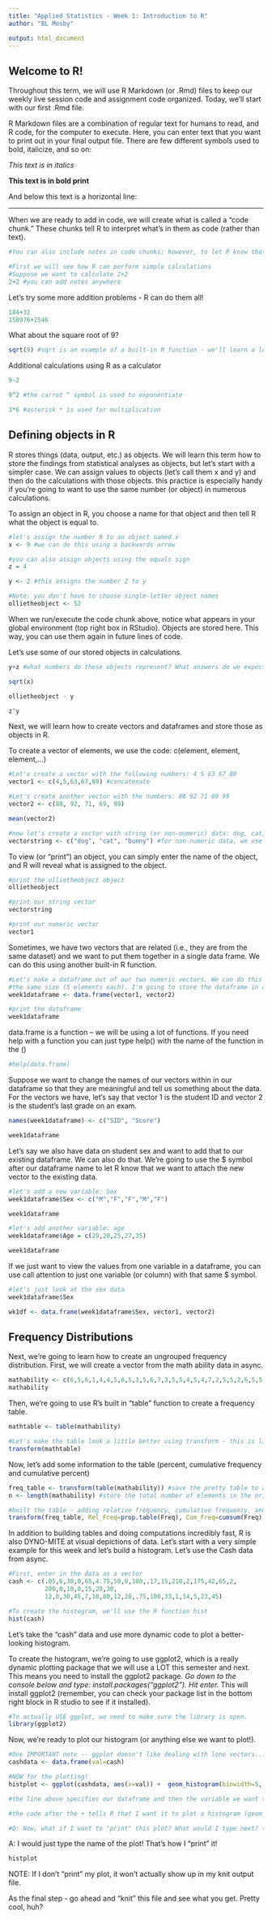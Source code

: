 ```yaml
---
title: "Applied Statistics - Week 1: Introduction to R"
author: "BL Mosby"

output: html_document
---
```


## Welcome to R! 
Throughout this term, we will use R Markdown (or .Rmd) files to keep our weekly 
live session code and assignment code organized. Today, we'll start with our
first .Rmd file. 

R Markdown files are a combination of regular text for humans to read, and R code, for the computer to execute. Here, you can enter text that you want to print out in your final output file. There are few different symbols used to bold, italicize, and so on:

*This text is in italics*

**This text is in bold print**

And below this text is a horizontal line:

---
When we are ready to add in code, we will create what is called a "code chunk."  These chunks tell R to interpret what's in them as code (rather than text).

```r
#You can also include notes in code chunks; however, to let R know that they are text and not code, they need to begin with the # symbol.

#First we will see how R can perform simple calculations
#Suppose we want to calculate 2+2
2+2 #you can add notes anywhere
```

Let's try some more addition problems - R can do them all!
```r
184+32
158976+2546
```

What about the square root of 9?
```r
sqrt(9) #sqrt is an example of a built-in R function - we'll learn a lot of these this semester
```

Additional calculations using R as a calculator
```r
9-2

9^2 #the carrot ^ symbol is used to exponentiate

3*6 #asterisk * is used for multiplication
```

## Defining objects in R

R stores things (data, output, etc.) as objects. We will learn this term how to store the findings from statistical analyses as objects, but let's start with a simpler case. We can assign values to objects (let's call them x and y) and then do the calculations with those objects. this practice is especially handy if you're going to want to use the same number (or object) in numerous calculations.

To assign an object in R, you choose a name for that object and then tell R what the object is equal to. 
```r
#let's assign the number 9 to an object named x
x <- 9 #we can do this using a backwards arrow

#you can also assign objects using the equals sign
z = 4 

y <- 2 #this assigns the number 2 to y

#Note: you don't have to choose single-letter object names
ollietheobject <- 52
```

When we run/execute the code chunk above, notice what appears in your global environment (top right box in RStudio). Objects are stored here. This way, you can use them again in future lines of code. 

Let's use some of our stored objects in calculations.
```r
y+z #what numbers do these objects represent? What answers do we expect here? 

sqrt(x)

ollietheobject - y

z^y
```

Next, we will learn how to create vectors and dataframes and store those as objects in R. 

To create a vector of elements, we use the code: c(element, element, element,...)
```r
#Let's create a vector with the following numbers: 4 5 63 67 89
vector1 <- c(4,5,63,67,89) #concatenate 

#Let's create another vector with the numbers: 88 92 71 69 99
vector2 <- c(88, 92, 71, 69, 99)

mean(vector2)

#now let's create a vector with string (or non-numeric) data: dog, cat, bunny
vectorstring <- c("dog", "cat", "bunny") #for non-numeric data, we use "" to show R that these aren't numbers
```

To view (or "print") an object, you can simply enter the name of the object, and R will reveal what is assigned to the object.
```r
#print the ollietheobject object
ollietheobject

#print our string vector
vectorstring

#print our numeric vector
vector1
```

Sometimes, we have two vectors that are related (i.e., they are from the same dataset) and we want to put them together in a single data frame. We can do this using another built-in R function.
```r
#Let's make a dataframe out of our two numeric vectors. We can do this because they're both
#the same size (5 elements each). I'm going to store the dataframe in an object.
week1dataframe <- data.frame(vector1, vector2)

#print the dataframe
week1dataframe
```

data.frame is a function -- we will be using a lot of functions. If you need help with a function you can just type help() with the name of the function in the ()
```r
#help(data.frame)
```

Suppose we want to change the names of our vectors within in our dataframe so that
they are meaningful and tell us something about the data. For the vectors we have, 
let's say that vector 1 is the student ID and vector 2 is the student's last grade on an exam.
```r
names(week1dataframe) <- c("SID", "Score")

week1dataframe
```

Let's say we also have data on student sex and want to add that to our existing dataframe. We can also do that. We're going to use the $ symbol after our dataframe name to let R know that we want to attach the new vector to the existing data. 
```r
#let's add a new variable: Sex
week1dataframe$Sex <- c("M","F","F","M","F")

week1dataframe
```

```r
#let's add another variable: age
week1dataframe$Age = c(29,20,25,27,35)

week1dataframe
```

If we just want to view the values from one variable in a dataframe, you can use 
call attention to just one variable (or column) with that same $ symbol.
```r
#let's just look at the sex data
week1dataframe$Sex

wk1df <- data.frame(week1dataframe$Sex, vector1, vector2)
```

## Frequency Distributions

Next, we're going to learn how to create an ungrouped frequency distribution.
First, we will create a vector from the math ability data in async.
```r
mathability <- c(6,5,6,1,4,4,5,6,5,3,5,6,7,3,5,5,4,5,4,7,2,5,5,2,6,5,5,4,5,3,5,7,6,5,3)
mathability
```

Then, we're going to use R's built in "table" function to create a frequency table.
```r
mathtable <- table(mathability)

#Let's make the table look a little better using transform - this is like the transpose function in excel
transform(mathtable)
```

Now, let's add some information to the table (percent, cumulative frequency and cumulative percent)
```r
freq_table <- transform(table(mathability)) #save the pretty table to an object
n <- length(mathability) #store the total number of elements in the original vector in the object n

#built the table - adding relative frequency, cumulative frequency, and cumulative percent
transform(freq_table, Rel_Freq=prop.table(Freq), Cum_Freq=cumsum(Freq), Cum_Percent=(cumsum(Freq)/n))
```

In addition to building tables and doing computations incredibly fast, R is also 
DYNO-MITE at visual depictions of data. Let's start with a very simple example for this week and let's build a histogram. Let's use the Cash data from async.
```r
#First, enter in the data as a vector
cash <- c(.05,6,30,0,65,4.75,50,0,100,.17,15,210,2,175,42,65,2,
          200,0,10,0,15,20,30,
          12,0,30,45,7,10,80,12,28,.75,100,33,1,14,5,23,45)

#To create the histogram, we'll use the R function hist
hist(cash)
```

Let's take the "cash" data and use more dynamic code to plot a better-looking
histogram. 

To create the histogram, we're going to use ggplot2, which is a really dynamic plotting package that we will use a LOT this semester and next. This means you need to install the ggplot2 package. 
*Go down to the console below and type: install.packages("ggplot2"). Hit enter.* 
This will install ggplot2 (remember, you can check your package list in the bottom right block in R studio to see if it installed). 

```r
#To actually USE ggplot, we need to make sure the library is open. 
library(ggplot2)
```

Now, we're ready to plot our histogram (or anything else we want to plot!).
```r
#One IMPORTANT note -- ggplot doesn't like dealing with lone vectors... it expects you to pass it a data.frame. All we have to do is save our "cash" vector as a dataframe using our trusty data.frame function.
cashdata <- data.frame(val=cash)

#NOW for the plotting!
histplot <- ggplot(cashdata, aes(x=val)) +  geom_histogram(binwidth=5, color="blue", fill="pink") 

#the line above specifies our dataframe and then the variable we want to plot (look at your dataframe to get the name of your variable, in this case it is "val"). ggplot tells R we're building a plot, and "aes" stands for aesthetics. The beginning of the line will SAVE our plot as "histplot" (remember, you choose the name!)

#the code after the + tells R that I want it to plot a histogram (geom_histogram), I want my bin widths to be 5 (you can change this to whatever number you want) and I want my bars to be blue (you can change this) and the bars to be filled in pink (you can change this).

#Q: Now, what if I want to "print" this plot? What would I type next? (scroll down to see the answer)
```









A: I would just type the name of the plot! That's how I "print" it!
```r
histplot
```

NOTE: If I don't "print" my plot, it won't actually show up in my knit output file. 



As the final step - go ahead and "knit" this file and see what you get. Pretty cool, huh? 
